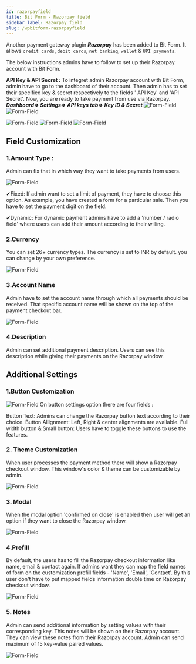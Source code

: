 ```yaml
---
id: razorpayfield
title: Bit Form - Razorpay field
sidebar_label: Razorpay field
slug: /wpbitform-razorpayfield
---
```


Another payment gateway plugin ***Razorpay*** has been added to Bit Form. It allows `credit cards`, `debit cards`, `net banking`, `wallet` & `UPI payments`.

The below instructions admins have to follow to set up their Razorpay account with Bit Form.

**API Key & API Secret :** 
To integret admin Razorpay account with Bit Form, admin have to go to the dashboard of their account. Then admin has to set their specified key & secret respectively to the fields ' API Key' and 'API Secret'. Now, you are ready to take payment from use via Razorpay.
***Dashboard=> Settings=> API keys tab=> Key ID & Secret***
<Image
  src="razorpay/1. api keys from razorpay dashboard"
  alt="Form-Field"
  w="1900"
  h="350"
/>
<Image
  src="razorpay/3. app settings"
  alt="Form-Field"
  w="1900"
  h="350"
/>

<Image
  src="razorpay/4. payments"
  alt="Form-Field"
  w="1900"
  h="350"
/>
<Image
  src="razorpay/5. razorpay"
  alt="Form-Field"
  w="1900"
  h="350"
/>
<Image
  src="razorpay/6. razorpay config"
  alt="Form-Field"
  w="1900"
  h="350"
/>


        
## Field Customization 

### 1.Amount Type : 
Admin can fix that in which way they want to take payments from users.

<Image
  src="razorpay/8. amount type"
  alt="Form-Field"
  w="1000"
  h="350"
/>

✔Fixed: If admin want to set a limit of payment, they have to choose this option. As example, you have created a form for a particular sale. Then you have to set the payment digit on the field.

✔Dynamic: For dynamic payment admins have to add a 'number / radio field' where users can add their amount according to their willing.      

### 2.Currency
You can set 26+ currency types. The currency is set to INR by default. you can change by your own preference.

<Image
  src="razorpay/9. currency"
  alt="Form-Field"
  w="1900"
  h="350"
/>
### 3.Account Name 
Admin have to set the account name through which all payments should be received. That specific account name will be shown on the top of the payment checkout bar.

<Image
  src="razorpay/10. account name description"
  alt="Form-Field"
  w="1900"
  h="350"
/>

### 4.Description 
Admin can set additional payment description. Users can see this description while giving their payments on the Razorpay window.


## Additional Settings 
### 1.Button Customization  

<Image
  src="razorpay/12. button settings"
  alt="Form-Field"
  w="1900"
  h="350"
/>
On button settings option there are four fields :

Button Text: Admins can change the Razorpay button text according to their choice.
Button Allignment: Left, Right & center alignments are available.
Full width button & Small button: Users have to toggle these buttons to use the features.

### 2. Theme Customization 
When user processes the payment method there will show a Razorpay checkout window. This window's color & theme can be customizable by admin.

<Image
  src="razorpay/13. theme settings"
  alt="Form-Field"
  w="1900"
  h="350"
/>

### 3. Modal 
When the modal option 'confirmed on close' is enabled then user will get an option if they want to close the Razorpay window. 

<Image
  src="razorpay/14. modal settings"
  alt="Form-Field"
  w="1900"
  h="350"
/>

### 4.Prefill
By default, the users has to fill the Razorpay checkout information like name, email & contact again. If admins want they can map the field names of form on the customization prefill fields - 'Name', 'Email', 'Contact'. By this user don't have to put mapped fields information double time on Razorpay checkout window. 

<Image
  src="razorpay/15. prefill settings"
  alt="Form-Field"
  w="1900"
  h="350"
/>

### 5. Notes 
Admin can send additional information by setting values with their corresponding key. This notes will be shown on their Razorpay account. They can view these notes from their Razorpay account. Admin can send maximum of 15 key-value paired values.

<Image
  src="razorpay/16. notes settings"
  alt="Form-Field"
  w="1900"
  h="350"
/>